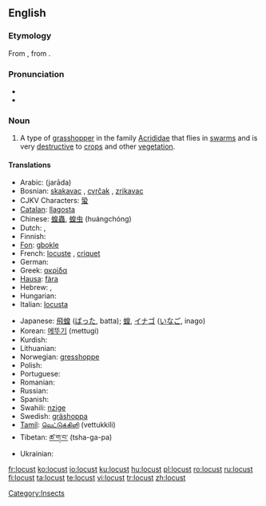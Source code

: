==English==
{{wikipedia}}

===Etymology===
From {{etyl|fro}} {{term|languste|lang=fro}}, from {{etyl|la}} {{term|locusta||locust, crustacean, lobster|lang=la}}.

===Pronunciation===
* {{IPA|/ˈləʊkəst/}}
* {{audio|en-us-locust.ogg|Audio (US)}}
{{rfp|US?}}

===Noun===
{{en-noun}}

# A type of [[grasshopper]] in the family [[Acrididae]] that flies in [[swarm]]s and is very [[destructive]] to [[crop]]s and other [[vegetation]].

====Translations====
{{trans-top|type of grasshopper}}
* Arabic: {{Arab|[[جرادة]]}} (jarāda) {{f}}
* Bosnian: [[skakavac]] {{m}}, [[cvrčak]] {{m}}, [[zrikavac]] {{m}}
* CJKV Characters: [[蛩]]
* [[Catalan]]: [[llagosta]] {{f}}
* Chinese: [[蝗蟲]], [[蝗虫]] (huángchóng)
* Dutch: {{t+|nl|treksprinkhaan|m}}, {{t|nl|sprinkhaan|m}}
* Finnish: {{t+|fi|kulkusirkka}}
* [[Fon]]: [[gbokle]]
* French: [[locuste]] {{f}}, [[criquet]] {{m}}
* German: {{t+|de|Heuschrecke|f}}
* Greek: [[ακρίδα]] {{f}}
* [[Hausa]]: [[fàra]]
* Hebrew: {{t+|he|ארבה|m|alt=אַרְבֶּה|sc=Hebr}}, {{t-|he|חגב|m|alt=חָגָב|sc=Hebr}}
* Hungarian: {{t+|hu|sáska}}
* Italian: [[locusta]] {{f}}
{{trans-mid}}
* Japanese: [[飛蝗]] ([[ばった]], batta); [[蝗]], [[イナゴ]] ([[いなご]], inago)
* Korean: [[메뚜기]] (mettugi)
* Kurdish: {{KUchar|[[کوله‌]]}}
* Lithuanian: {{t-|lt|skėrys|m|xs=Lithuanian}}
* Norwegian: [[gresshoppe]] {{m}}
* Polish: {{t-|pl|szarańcza|f}}
* Portuguese: {{t+|pt|gafanhoto|m}}
* Romanian: {{t-|ro|lăcustă|f}}
* Russian: {{t-|ru|саранчук|m|tr=sarančuk|sc=Cyrl}}
* Spanish: {{t+|es|langosta|f}}
* Swahili: [[nzige]]
* Swedish: [[gräshoppa]] {{c}}
* [[Tamil]]: [[வெட்டுக்கிளி]] (vettukkili)
* Tibetan: [[ཚ་ག་བ་]] (tsha-ga-pa)
* Ukrainian: {{t-|uk|сарана|f|sc=Cyrl|xs=Ukrainian}}
{{trans-bottom}}

[[Category:Insects]]

[[fr:locust]]
[[ko:locust]]
[[io:locust]]
[[ku:locust]]
[[hu:locust]]
[[pl:locust]]
[[ro:locust]]
[[ru:locust]]
[[fi:locust]]
[[ta:locust]]
[[te:locust]]
[[vi:locust]]
[[tr:locust]]
[[zh:locust]]